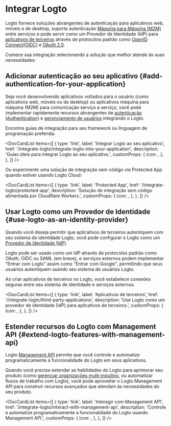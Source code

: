 
# Integrar Logto

Logto fornece soluções abrangentes de autenticação para aplicativos web, móveis e de desktop, suporta autenticação [Máquina para Máquina (M2M)](/quick-starts/m2m) entre serviços e pode servir como um Provedor de Identidade (IdP) para [aplicativos de terceiros](/integrate-logto/third-party-applications) através de protocolos padrão como [OpenID Connect(OIDC)](https://auth.wiki/openid-connect) e [OAuth 2.0](https://auth.wiki/oauth-2.0).

Comece sua integração selecionando a solução que melhor atende às suas necessidades:

## Adicionar autenticação ao seu aplicativo \{#add-authentication-for-your-application}

Seja você desenvolvendo aplicativos voltados para o usuário (como aplicativos web, móveis ou de desktop) ou aplicativos máquina para máquina (M2M) para comunicação serviço a serviço, você pode implementar rapidamente recursos abrangentes de [autenticação (Authentication)](/end-user-flows) e [gerenciamento de usuários](/user-management) integrando o Logto.

Encontre guias de integração para seu framework ou linguagem de programação preferida:

<DocCardList
  items={[
    {
      type: 'link',
      label: 'Integrar Logto ao seu aplicativo',
      href: '/integrate-logto/integrate-logto-into-your-application',
      description: 'Guias úteis para integrar Logto ao seu aplicativo.',
      customProps: {
        icon: <GuidesIcon />,
      },
    },
  ]}
/>

Ou experimente uma solução de integração sem código via Protected App quando estiver usando Logto Cloud:

<DocCardList
  items={[
    {
      type: 'link',
      label: 'Protected App',
      href: '/integrate-logto/protected-app',
      description: 'Solução de integração sem código alimentada por Cloudflare Workers.',
      customProps: {
        icon: <ProtectedAppIcon />,
      },
    },
  ]}
/>

## Usar Logto como um Provedor de Identidade \{#use-logto-as-an-identity-provider}

Quando você deseja permitir que aplicativos de terceiros autentiquem com seu sistema de identidade Logto, você pode configurar o Logto como um [Provedor de Identidade (IdP)](https://auth.wiki/identity-provider).

Logto pode ser usado como um IdP através de protocolos padrão como OAuth, OIDC ou SAML (em breve), e serviços externos podem implementar "Entrar com Logto" assim como "Entrar com Google", permitindo que seus usuários autentiquem usando seu sistema de usuários Logto.

Ao criar aplicativos de terceiros no Logto, você estabelece conexões seguras entre seu sistema de identidade e serviços externos.

<DocCardList
  items={[
    {
      type: 'link',
      label: 'Aplicativos de terceiros',
      href: '/integrate-logto/third-party-applications',
      description: 'Use Logto como um provedor de identidade (IdP) para aplicativos de terceiros.',
      customProps: {
        icon: <IntegrateIcon width={20} height={20} />,
      },
    },
  ]}
/>

## Estender recursos do Logto com Management API \{#extend-logto-features-with-management-api}

Logto [Management API](https://openapi.logto.io/) permite que você controle e automatize programaticamente a funcionalidade do Logto em seus aplicativos.

Quando você precisa estender as habilidades do Logto para aprimorar seu produto (como [gerenciar organizações multi-inquilino](/organizations), ou automatizar fluxos de trabalho com Logto), você pode aproveitar o Logto Management API para construir recursos avançados que atendam às necessidades do seu produto.

<DocCardList
  items={[
    {
      type: 'link',
      label: 'Interagir com Management API',
      href: '/integrate-logto/interact-with-management-api',
      description:
        'Controle e automatize programaticamente a funcionalidade do Logto usando Management API.',
      customProps: {
        icon: <CloudConnectionIcon />,
      },
    },
  ]}
/>
